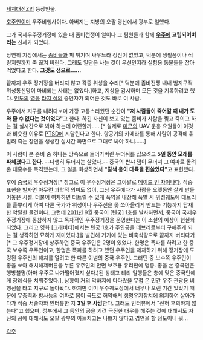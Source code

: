 [[세계대전Z]]의 등장인물.

[[호주]]인이며 우주비행사이다. 아버지는 지방의 오팔 광산에서 광부로 일했다. 

그가 국제우주정거장에 있을 때 좀비전쟁이 일어나 그 팀원들과 함께 '''[[우주]]에 고립되어버리는''' 신세가 되었다.

당연히 지상에서는 [[좀비]]들과 피 튀기며 싸우느라 정신이 없었고, 덕분에 생필품이나 식량지원까지 뚝 끊겨 버린다. 그래도 일단은 사는 것이 우선인지라 실험용 동물들을 잡아먹었다고 한다. '''그것도 생으로......'''

끝까지 우주 정거장을 버리지 않고 각종 위성을 수리[* 덕분에 좀비전쟁 내내 범지구적 위성통신망이 마비되는 사태는 없었다.]하고, 지상을 감시하며 모든 것을 기록하려고 했다. [[인도]]의 [[영웅]] [[라지 싱]]의 증언자가 되어준 것도 바로 이 사람.

우주에서 지구를 내려다보며 가장 고통스러웠던 순간이 '''"저 사람들이 죽어갈 때 내가 도와 줄 수 없다는 것이었다"'''고 한다. 하긴 자신이 보고 있는 좀비가 사람을 찢고 죽이고 하는 걸 실시간으로 봐야 하는데 어련할까......[* 실제로 [[미군]]의 UAV 운용 요원들이 이것과 비슷한 이유로 [[PTSD]]에 시달린다고 한다. 항공기의 카메라를 통해 사람이 공격에 휘말려 죽는 장면을 생생한 실시간 화면으로 그대로 봐야 하니......]

이 사람이 본 좀비 중 하나는 땅속으로 들어가버린 두더쥐를 잡으려고 '''5일 동안 모래를 파헤쳤다고 한다.''' --다행히 두더지는 살았다.--
중국의 싼샤 댐이 무너져 그 여파로 몰려온 대홍수를 목격했는데, 그 일을 회상하면서 '''"갈색 용이 대륙을 휩쓸었다"'''고 표현했다.

후에 [[중국]]의 우주정거장[* 참고로 이 우주정거장은 그야말로 [[메이드 인 차이나]]다. 작중 표현을 빌자면 아무런 과학적 의미도 없이, 그냥 우주에다가 사람을 오랫동안 살게 만들어놓은 시설. 더불어 여차하면 터트릴 수 있게 폭약을 내장해 폭발 시 위성궤도에 데브리를 흩뿌리게 하여 다른 국가가 위성이나 우주선을 못 쏘아올리게 만드는 기능까지 탑재한 악랄한 물건이다. 그런데 [[2011년]] 9월 중국이 [톈궁] 1호를 발사하면서, 중국이 국제우주정거장에 동참하지 않고 독자적인 우주정거장을 운영한다는 이 소설의 예상이 현실화되었다. 그리고 영화 [그래비티]에서는 톈궁 1호가 주인공을 데브리로부터 구해주게 되는 걸 생각하면 묘하게 재미있다.]을 발견해 거기에 있는 비축식량으로 끝까지 버티다가[* 그 우주정거장에 상주하던 중국 우주인은 2명이 있었다. 한명은 폭파를 하려고 한 중국 보수쪽 우주인이고, 한명은 폭파를 하려고 했던 우주인을 제재하기 위해 정거장에 도킹된 우주선의 해치를 열려고 한 다른 이념의 중국 우주인. 그러던 중 보수쪽 우주인이 총을 쏘아 해치해제버튼을 누른 우주인의 안면 보호용 유리판에 명중. 총을 쏜 중국인은 행방불명(아마 우주로 나가떨어졌지 싶다.)된 상태고 테리 일행들은 총에 맞은 중국인에게 장례식을 치뤄주었다.], 상황이 거의 막바지에 다다랐을 무렵 온 민간 우주 관광용 비행선을 타고 지구로 돌아왔다. 하지만 이미 우주궤도상에서 너무나 오랜 기간 있었기 때문에 무중력과 방사능의 여파로 몸이 극도로 허약해져 생명유지장치에 의지하여 살아가다가 작중 서술자와 인터뷰한 지 '''3일 후 사망'''한다. 그래도 인터뷰에서 "전혀 후회하지 않는다"고 했으며, 정부에서 그 동안의 공을 기려 극진한 대우를 해주는 것에 대해서도 자신의 공에 대해서도 오팔 광부의 아들치고는 나쁘지 않다고 겸언을 할 정도이니 뭐...

[[각주]]
